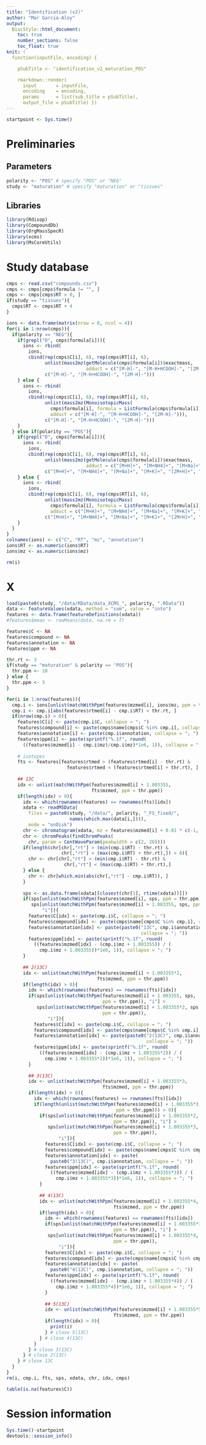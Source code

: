 ```yaml
---
title: "Identification (v2)"
author: "Mar Garcia-Aloy"
output: 
  BiocStyle::html_document:
    toc: true
    number_sections: false
    toc_float: true
knit: (
  function(inputFile, encoding) { 

    pSubTitle <- "identification_v2_maturation_POS"

    rmarkdown::render( 
      input       = inputFile, 
      encoding    = encoding, 
      params      = list(sub_title = pSubTitle),      
      output_file = pSubTitle) })
---
```


```r
startpoint <- Sys.time()
```

# Preliminaries

## Parameters

```r
polarity <- "POS" # specify "POS" or "NEG"
study <- "maturation" # specify "maturation" or "tissues"
```

## Libraries

```r
library(Rdisop)
library(CompoundDb)
library(OrgMassSpecR)
library(xcms)
library(MsCoreUtils)
```


# Study database

```r
cmps <- read.csv("compounds.csv")
cmps <- cmps[cmps$formula != "", ]
cmps <- cmps[cmps$RT > 0, ]
if(study == "tissues"){
  cmps$RT <- cmps$RT + 4
}

ions <- data.frame(matrix(nrow = 0, ncol = 4))
for(i in 1:nrow(cmps)){
  if(polarity == "NEG"){
    if(grepl("D", cmps$formula[i])){
      ions <- rbind(
        ions, 
        cbind(rep(cmps$C[i], 6), rep(cmps$RT[i], 6), 
              unlist(mass2mz(getMolecule(cmps$formula[i])$exactmass, 
                             adduct = c("[M-H]-", "[M-H+HCOOH]-", "[2M-H]-"))), 
              c("[M-H]-", "[M-H+HCOOH]-", "[2M-H]-")))
    } else {
      ions <- rbind(
        ions, 
        cbind(rep(cmps$C[i], 6), rep(cmps$RT[i], 6), 
              unlist(mass2mz(MonoisotopicMass(
                cmps$formula[i], formula = ListFormula(cmps$formula[i])), 
                adduct = c("[M-H]-", "[M-H+HCOOH]-", "[2M-H]-"))), 
              c("[M-H]-", "[M-H+HCOOH]-", "[2M-H]-")))
    }
  } else if(polarity == "POS"){
    if(grepl("D", cmps$formula[i])){
      ions <- rbind(
        ions, 
        cbind(rep(cmps$C[i], 6), rep(cmps$RT[i], 6), 
              unlist(mass2mz(getMolecule(cmps$formula[i])$exactmass, 
                             adduct = c("[M+H]+", "[M+NH4]+", "[M+Na]+", "[M+K]+", "[2M+H]+", "[2M+Na]+"))), 
              c("[M+H]+", "[M+NH4]+", "[M+Na]+", "[M+K]+", "[2M+H]+", "[2M+Na]+")))
    } else {
      ions <- rbind(
        ions, 
        cbind(rep(cmps$C[i], 6), rep(cmps$RT[i], 6), 
              unlist(mass2mz(MonoisotopicMass(
                cmps$formula[i], formula = ListFormula(cmps$formula[i])), 
                adduct = c("[M+H]+", "[M+NH4]+", "[M+Na]+", "[M+K]+", "[2M+H]+", "[2M+Na]+"))), 
              c("[M+H]+", "[M+NH4]+", "[M+Na]+", "[M+K]+", "[2M+H]+", "[2M+Na]+")))
    }
  }
}
colnames(ions) <- c("C", "RT", "mz", "annotation")
ions$RT <- as.numeric(ions$RT)
ions$mz <- as.numeric(ions$mz)

rm(i)
```


# X

```r
load(paste0(study, "/data/RData/data_XCMS_", polarity, ".RData"))
data <- featureValues(xdata, method = "sum", value = "into")
features <- data.frame(featureDefinitions(xdata))
#features$mean <- rowMeans(data, na.rm = T)

features$C <- NA
features$compound <- NA
features$annotation <- NA
features$ppm <- NA

thr.rt <- 3
if(study == "maturation" & polarity == "POS"){
  thr.ppm <- 10
} else {
  thr.ppm <- 3
}

for(i in 1:nrow(features)){
  cmp.i <- ions[unlist(matchWithPpm(features$mzmed[i], ions$mz, ppm = thr.ppm)),]
  cmp.i <- cmp.i[abs(features$rtmed[i] - cmp.i$RT) < thr.rt, ]
  if(nrow(cmp.i) > 0){
    features$C[i] <- paste(cmp.i$C, collapse = "; ")
    features$compound[i] <- paste(cmps$name[cmps$C %in% cmp.i], collapse = "; ")
    features$annotation[i] <- paste(cmp.i$annotation, collapse = "; ")
    features$ppm[i] <- paste(sprintf("%.1f", round(
      ((features$mzmed[i] - cmp.i$mz)/cmp.i$mz)*1e6, 1)), collapse = "; ")
    
    # isotopes
    fts <- features[features$rtmed > (features$rtmed[i] - thr.rt) & 
                      features$rtmed < (features$rtmed[i] + thr.rt), ]
    
    ## 13C
    idx <- unlist(matchWithPpm(features$mzmed[i] + 1.003355, 
                               fts$mzmed, ppm = thr.ppm))
    if(length(idx) > 0){
      idx <- which(rownames(features) == rownames(fts)[idx])
      xdata <- readMSData(
        files = paste0(study, "/data/", polarity, "_FS_fixed/", 
                       names(which.max(data[i,]))),
        mode = "onDisk")
      chr <- chromatogram(xdata, mz = features$mzmed[i] + 0.01 * c(-1, 1))
      chr <- chromPeaks(findChromPeaks(
        chr, param = CentWaveParam(peakwidth = c(2, 20))))
      if(length(chr[chr[,"rt"] > (min(cmp.i$RT) - thr.rt) & 
                    chr[,"rt"] < (max(cmp.i$RT) + thr.rt),]) > 0){
        chr <- chr[chr[,"rt"] > (min(cmp.i$RT) - thr.rt) & 
                     chr[,"rt"] < (max(cmp.i$RT) + thr.rt),]
      } else {
        chr <- chr[which.min(abs(chr[,"rt"] - cmp.i$RT)), ]
      }
      
      sps <- as.data.frame(xdata[[closest(chr[1], rtime(xdata))]])
      if(sps[unlist(matchWithPpm(features$mzmed[i], sps, ppm = thr.ppm)), "i"] > 
         sps[unlist(matchWithPpm(features$mzmed[i] + 1.003355, sps, ppm = thr.ppm)), 
             "i"]){
        features$C[idx] <- paste(cmp.i$C, collapse = "; ")
        features$compound[idx] <- paste(cmps$name[cmps$C %in% cmp.i], collapse = "; ")
        features$annotation[idx] <- paste(paste0("13C", cmp.i$annotation, 
                                                 collapse = "; "))
        features$ppm[idx] <- paste(sprintf("%.1f", round(
          ((features$mzmed[idx] - (cmp.i$mz + 1.003355)) / (
            cmp.i$mz + 1.003355))*1e6, 1)), collapse = "; ")
      }
      
      ## 2(13C)
      idx <- unlist(matchWithPpm(features$mzmed[i] + 1.003355*2, 
                                 fts$mzmed, ppm = thr.ppm))
      if(length(idx) > 0){
        idx <- which(rownames(features) == rownames(fts)[idx])
        if(sps[unlist(matchWithPpm(features$mzmed[i] + 1.003355, sps, 
                                   ppm = thr.ppm)), "i"] > 
           sps[unlist(matchWithPpm(features$mzmed[i] + 1.003355*2, sps, 
                                   ppm = thr.ppm)), 
               "i"]){
          features$C[idx] <- paste(cmp.i$C, collapse = "; ")
          features$compound[idx] <- paste(cmps$name[cmps$C %in% cmp.i], collapse = "; ")
          features$annotation[idx] <- paste(paste0("2(13C)", cmp.i$annotation, 
                                                   collapse = "; "))
          features$ppm[idx] <- paste(sprintf("%.1f", round(
            ((features$mzmed[idx] - (cmp.i$mz + 1.003355*2)) / (
              cmp.i$mz + 1.003355*2))*1e6, 1)), collapse = "; ")
        }
        
        ## 3(13C)
        idx <- unlist(matchWithPpm(features$mzmed[i] + 1.003355*3, 
                                   fts$mzmed, ppm = thr.ppm))
        if(length(idx) > 0){
          idx <- which(rownames(features) == rownames(fts)[idx])
          if(length(unlist(matchWithPpm(features$mzmed[i] + 1.003355*3, sps, 
                                        ppm = thr.ppm))) > 0){
            if(sps[unlist(matchWithPpm(features$mzmed[i] + 1.003355*2, sps, 
                                       ppm = thr.ppm)), "i"] > 
               sps[unlist(matchWithPpm(features$mzmed[i] + 1.003355*3, sps, 
                                       ppm = thr.ppm)), 
                   "i"]){
              features$C[idx] <- paste(cmp.i$C, collapse = "; ")
              features$compound[idx] <- paste(cmps$name[cmps$C %in% cmp.i], collapse = "; ")
              features$annotation[idx] <- paste(
                paste0("3(13C)", cmp.i$annotation, collapse = "; "))
              features$ppm[idx] <- paste(sprintf("%.1f", round(
                ((features$mzmed[idx] - (cmp.i$mz + 1.003355*3)) / (
                  cmp.i$mz + 1.003355*3))*1e6, 1)), collapse = "; ")
            }
            
            ## 4(13C)
            idx <- unlist(matchWithPpm(features$mzmed[i] + 1.003355*4, 
                                       fts$mzmed, ppm = thr.ppm))
            if(length(idx) > 0){
              idx <- which(rownames(features) == rownames(fts)[idx])
              if(sps[unlist(matchWithPpm(features$mzmed[i] + 1.003355*3, sps, 
                                       ppm = thr.ppm)), "i"] > 
               sps[unlist(matchWithPpm(features$mzmed[i] + 1.003355*4, sps, 
                                       ppm = thr.ppm)), 
                   "i"]){
              features$C[idx] <- paste(cmp.i$C, collapse = "; ")
              features$compound[idx] <- paste(cmps$name[cmps$C %in% cmp.i], collapse = "; ")
              features$annotation[idx] <- paste(
                paste0("4(13C)", cmp.i$annotation, collapse = "; "))
              features$ppm[idx] <- paste(sprintf("%.1f", round(
                ((features$mzmed[idx] - (cmp.i$mz + 1.003355*4)) / (
                  cmp.i$mz + 1.003355*4))*1e6, 1)), collapse = "; ")
              }
              
              ## 5(13C)
              idx <- unlist(matchWithPpm(features$mzmed[i] + 1.003355*5, 
                                       fts$mzmed, ppm = thr.ppm))
              if(length(idx) > 0){
                print(i)
              } # close 5(13C)
            } # close 4(13C)
          }
        } # close 3(13C)
      } # close 2(13C)
    } # close 13C
  }
}
rm(i, cmp.i, fts, sps, xdata, chr, idx, cmps)

table(is.na(features$C))
```


# Session information

```r
Sys.time()-startpoint
devtools::session_info()
```
